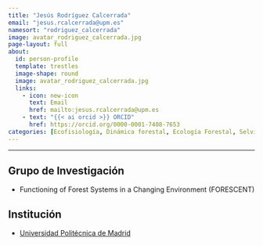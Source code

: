 ```yaml
---
title: "Jesús Rodríguez Calcerrada"
email: "jesus.rcalcerrada@upm.es"  
namesort: "rodriguez_calcerrada"
image: avatar_rodriguez_calcerrada.jpg
page-layout: full
about: 
  id: person-profile
  template: trestles
  image-shape: round
  image: avatar_rodriguez_calcerrada.jpg
  links:
    - icon: new-icon
      text: Email
      href: mailto:jesus.rcalcerrada@upm.es
    - text: "{{< ai orcid >}} ORCID"
      href: https://orcid.org/0000-0001-7408-7653
categories: [Ecofisiología, Dinámica forestal, Ecología Forestal, Selvicultura, Regeneración]
---
```

 
<hr>

:::{#person-profile}

## Grupo de Investigación
- Functioning of Forest Systems in a Changing Environment (FORESCENT)

## Institución
- [Universidad Politécnica de Madrid](https://www.upm.es/)

:::
